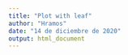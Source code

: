 ```yaml
---
title: "Plot with leaf"
author: "Hramos"
date: "14 de diciembre de 2020"
output: html_document
---
```


